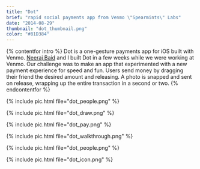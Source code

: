 ```yaml
---
title: "Dot"
brief: "rapid social payments app from Venmo \"Spearmints\" Labs"
date: "2014-08-29"
thumbnail: "dot_thumbnail.png"
color: "#81D384"
---
```


{% contentfor intro %}
Dot is a one-gesture payments app for iOS built with Venmo. [Neeraj Baid](https://neeraj.io) and I built Dot in a few weeks while we were working at Venmo. Our challenge was to make an app that experimented with a new payment experience for speed and fun. Users send money by dragging their friend the desired amount and releasing. A photo is snapped and sent on release, wrapping up the entire transaction in a second or two.
{% endcontentfor %}

{% include pic.html file="dot_people.png" %}

{% include pic.html file="dot_draw.png" %}

{% include pic.html file="dot_pay.png" %}

{% include pic.html file="dot_walkthrough.png" %}

{% include pic.html file="dot_people.png" %}

{% include pic.html file="dot_icon.png" %}
